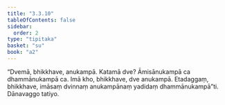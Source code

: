 ```yaml
---
title: "3.3.10"
tableOfContents: false
sidebar:
  order: 2
type: "tipitaka"
basket: "su"
book: "a2"
---
```



<DynamicBreadcrumb />

<Division number="151" book="a2" bookNo="15" page="91">

<Paragraph number="242" book="a2">
“Dvemā, bhikkhave, anukampā. Katamā dve? Āmisānukampā ca dhammānukampā ca. Imā kho, bhikkhave, dve anukampā. Etadaggaṃ, bhikkhave, imāsaṃ dvinnaṃ anukampānaṃ yadidaṃ dhammānukampā”ti.

</Paragraph>
</Division>

<Paragraph number="243" type="center" book="a2">
Dānavaggo tatiyo.
</Paragraph>